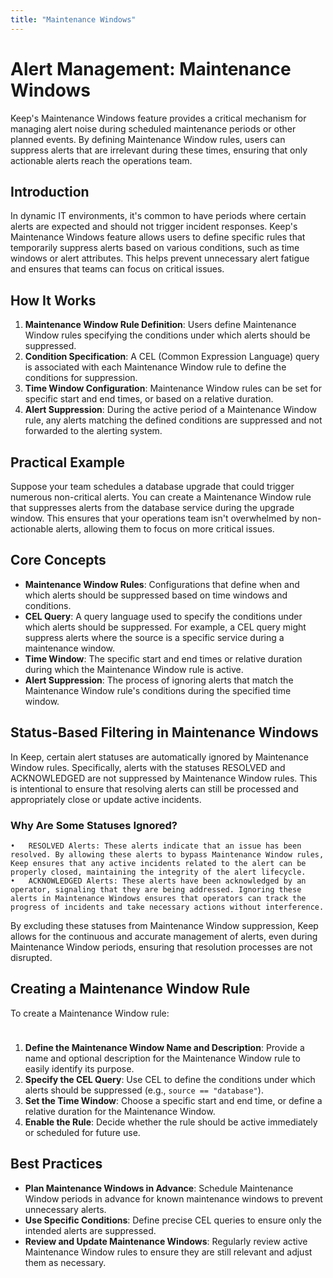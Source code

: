```yaml
---
title: "Maintenance Windows"
---
```


# Alert Management: Maintenance Windows

Keep's Maintenance Windows feature provides a critical mechanism for managing alert noise during scheduled maintenance periods or other planned events. By defining Maintenance Window rules, users can suppress alerts that are irrelevant during these times, ensuring that only actionable alerts reach the operations team.

## Introduction

In dynamic IT environments, it's common to have periods where certain alerts are expected and should not trigger incident responses. Keep's Maintenance Windows feature allows users to define specific rules that temporarily suppress alerts based on various conditions, such as time windows or alert attributes. This helps prevent unnecessary alert fatigue and ensures that teams can focus on critical issues.

## How It Works

1. **Maintenance Window Rule Definition**: Users define Maintenance Window rules specifying the conditions under which alerts should be suppressed.
2. **Condition Specification**: A CEL (Common Expression Language) query is associated with each Maintenance Window rule to define the conditions for suppression.
3. **Time Window Configuration**: Maintenance Window rules can be set for specific start and end times, or based on a relative duration.
4. **Alert Suppression**: During the active period of a Maintenance Window rule, any alerts matching the defined conditions are suppressed and not forwarded to the alerting system.

## Practical Example

Suppose your team schedules a database upgrade that could trigger numerous non-critical alerts. You can create a Maintenance Window rule that suppresses alerts from the database service during the upgrade window. This ensures that your operations team isn't overwhelmed by non-actionable alerts, allowing them to focus on more critical issues.

## Core Concepts

- **Maintenance Window Rules**: Configurations that define when and which alerts should be suppressed based on time windows and conditions.
- **CEL Query**: A query language used to specify the conditions under which alerts should be suppressed. For example, a CEL query might suppress alerts where the source is a specific service during a maintenance window.
- **Time Window**: The specific start and end times or relative duration during which the Maintenance Window rule is active.
- **Alert Suppression**: The process of ignoring alerts that match the Maintenance Window rule's conditions during the specified time window.

## Status-Based Filtering in Maintenance Windows

In Keep, certain alert statuses are automatically ignored by Maintenance Window rules. Specifically, alerts with the statuses RESOLVED and ACKNOWLEDGED are not suppressed by Maintenance Window rules. This is intentional to ensure that resolving alerts can still be processed and appropriately close or update active incidents.

### Why Are Some Statuses Ignored?

	•	RESOLVED Alerts: These alerts indicate that an issue has been resolved. By allowing these alerts to bypass Maintenance Window rules, Keep ensures that any active incidents related to the alert can be properly closed, maintaining the integrity of the alert lifecycle.
	•	ACKNOWLEDGED Alerts: These alerts have been acknowledged by an operator, signaling that they are being addressed. Ignoring these alerts in Maintenance Windows ensures that operators can track the progress of incidents and take necessary actions without interference.

By excluding these statuses from Maintenance Window suppression, Keep allows for the continuous and accurate management of alerts, even during Maintenance Window periods, ensuring that resolution processes are not disrupted.

## Creating a Maintenance Window Rule

To create a Maintenance Window rule:

<Frame width="100" height="200">
  <img height="10" src="/images/maintenance-window-creation.png" />
</Frame>

1. **Define the Maintenance Window Name and Description**: Provide a name and optional description for the Maintenance Window rule to easily identify its purpose.
2. **Specify the CEL Query**: Use CEL to define the conditions under which alerts should be suppressed (e.g., `source == "database"`).
3. **Set the Time Window**: Choose a specific start and end time, or define a relative duration for the Maintenance Window.
4. **Enable the Rule**: Decide whether the rule should be active immediately or scheduled for future use.

## Best Practices

- **Plan Maintenance Windows in Advance**: Schedule Maintenance Window periods in advance for known maintenance windows to prevent unnecessary alerts.
- **Use Specific Conditions**: Define precise CEL queries to ensure only the intended alerts are suppressed.
- **Review and Update Maintenance Windows**: Regularly review active Maintenance Window rules to ensure they are still relevant and adjust them as necessary.
